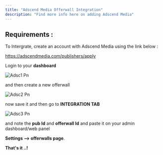 ```yaml
---
title: "Adscend Media Offerwall Integration"
description: "Find more info here on adding Adscend Media"
---
```


## Requirements :

To Intergrate, create an account with Adscend Media using the link below :

https://adscendmedia.com/publishers/apply

Login to your **dashboard**

![Adsc1 Pn](/images/adsc1.png)

and then create a new offerwall

![Adsc2 Pn](/images/adsc2.png)

now save it and then go to **INTEGRATION TAB**

![Adsc3 Pn](/images/adsc3.png)

and note the **pub Id** and **offerwall Id** and paste it on your admin dashboard/web panel

**Settings --> offerwalls page**.

**That's it ..!**